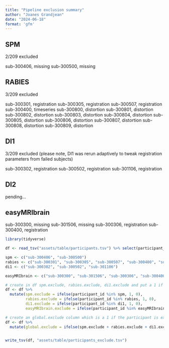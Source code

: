```yaml
---
title: "Pipeline exclusion summary"
author: "Joanes Grandjean"
date: "2024-06-18"
format: 'gfm'
---
```


## SPM 
2/209 excluded 

sub-300406, missing
sub-300500, missing

## RABIES
3/209 excluded

sub-300301, registration
sub-300305, registration
sub-300507, registration
sub-300400, timeseries
sub-300800, distortion
sub-300801, distortion
sub-300802, distortion
sub-300803, distortion
sub-300804, distortion
sub-300805, distortion
sub-300806, distortion
sub-300807, distortion
sub-300808, distortion
sub-300809, distortion

## DI1 
3/209 excluded (please note, DI1 was rerun adaptively to tweak registration parameters from failed subjects)

sub-300302, registration
sub-300502, registration
sub-301106, registration

## DI2 
pending...

## easyMRIbrain
sub-300300, missing
sub-301506, missing
sub-300306, registration
sub-300400, registration

```r
library(tidyverse)

df <- read_tsv("assets/table/participants.tsv") %>% select(participant_id)

spm <- c("sub-300406", "sub-300500")
rabies <- c("sub-300301", "sub-300305", "sub-300507", "sub-300400", "sub-300800", "sub-300801", "sub-300802", "sub-300803", "sub-300804", "sub-300805", "sub-300806", "sub-300807", "sub-300808", "sub-300809")
di1 <- c("sub-300302", "sub-300502", "sub-301106")

easyMRIbrain <- c("sub-300300", "sub-301506", "sub-300306", "sub-300400")

# create in df spm.exclude, rabies.exclude, di1.exclude and put a 1 if the participant is excluded
df <- df %>% 
  mutate(spm.exclude = ifelse(participant_id %in% spm, 1, 0),
         rabies.exclude = ifelse(participant_id %in% rabies, 1, 0),
         di1.exclude = ifelse(participant_id %in% di1, 1, 0),
         easyMRIbrain.exclude = ifelse(participant_id %in% easyMRIbrain, 1, 0))

# create an global.exclude column which is a 1 if the participant is excluded in at least one pipeline
df <- df %>% 
  mutate(global.exclude = ifelse(spm.exclude + rabies.exclude + di1.exclude + easyMRIbrain.exclude > 0, 1, 0))


write_tsv(df, "assets/table/participants_exclude.tsv")
```

